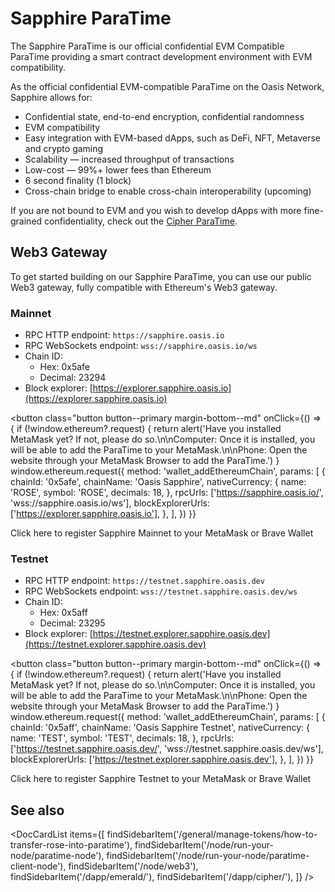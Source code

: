 
# Sapphire ParaTime

The Sapphire ParaTime is our official confidential EVM Compatible ParaTime
providing a smart contract development environment with EVM compatibility.

As the official confidential EVM-compatible ParaTime on the Oasis Network,
Sapphire allows for:

* Confidential state, end-to-end encryption, confidential randomness
* EVM compatibility
* Easy integration with EVM-based dApps, such as DeFi, NFT, Metaverse and
  crypto gaming
* Scalability — increased throughput of transactions
* Low-cost — 99%+ lower fees than Ethereum
* 6 second finality (1 block)
* Cross-chain bridge to enable cross-chain interoperability (upcoming)

If you are not bound to EVM and you wish to develop dApps with more
fine-grained confidentiality, check out the
[Cipher ParaTime](../cipher/README.mdx).

## Web3 Gateway

To get started building on our Sapphire ParaTime, you can use our public Web3
gateway, fully compatible with Ethereum's Web3 gateway.

### Mainnet

* RPC HTTP endpoint: `https://sapphire.oasis.io`
* RPC WebSockets endpoint: `wss://sapphire.oasis.io/ws`
* Chain ID:
  * Hex: 0x5afe
  * Decimal: 23294
* Block explorer: [https://explorer.sapphire.oasis.io](https://explorer.sapphire.oasis.io)

<button
  class="button button--primary margin-bottom--md"
  onClick={() => {
    if (!window.ethereum?.request) {
      return alert('Have you installed MetaMask yet? If not, please do so.\n\nComputer: Once it is installed, you will be able to add the ParaTime to your MetaMask.\n\nPhone: Open the website through your MetaMask Browser to add the ParaTime.')
    }
    window.ethereum.request({
      method: 'wallet_addEthereumChain',
      params: [
        {
          chainId: '0x5afe',
          chainName: 'Oasis Sapphire',
          nativeCurrency: {
            name: 'ROSE',
            symbol: 'ROSE',
            decimals: 18,
          },
          rpcUrls: ['https://sapphire.oasis.io/', 'wss://sapphire.oasis.io/ws'],
          blockExplorerUrls: ['https://explorer.sapphire.oasis.io'],
        },
      ],
    })
  }}
>
  Click here to register Sapphire Mainnet to your MetaMask or Brave Wallet
</button>

### Testnet

* RPC HTTP endpoint: `https://testnet.sapphire.oasis.dev`
* RPC WebSockets endpoint: `wss://testnet.sapphire.oasis.dev/ws`
* Chain ID:
  * Hex: 0x5aff
  * Decimal: 23295
* Block explorer: [https://testnet.explorer.sapphire.oasis.dev](https://testnet.explorer.sapphire.oasis.dev)

<button
  class="button button--primary margin-bottom--md"
  onClick={() => {
    if (!window.ethereum?.request) {
      return alert('Have you installed MetaMask yet? If not, please do so.\n\nComputer: Once it is installed, you will be able to add the ParaTime to your MetaMask.\n\nPhone: Open the website through your MetaMask Browser to add the ParaTime.')
    }
    window.ethereum.request({
      method: 'wallet_addEthereumChain',
      params: [
        {
          chainId: '0x5aff',
          chainName: 'Oasis Sapphire Testnet',
          nativeCurrency: {
            name: 'TEST',
            symbol: 'TEST',
            decimals: 18,
          },
          rpcUrls: ['https://testnet.sapphire.oasis.dev/', 'wss://testnet.sapphire.oasis.dev/ws'],
          blockExplorerUrls: ['https://testnet.explorer.sapphire.oasis.dev'],
        },
      ],
    })
  }}
>
  Click here to register Sapphire Testnet to your MetaMask or Brave Wallet
</button>

## See also

<DocCardList items={[
    findSidebarItem('/general/manage-tokens/how-to-transfer-rose-into-paratime'),
    findSidebarItem('/node/run-your-node/paratime-node'),
    findSidebarItem('/node/run-your-node/paratime-client-node'),
    findSidebarItem('/node/web3'),
    findSidebarItem('/dapp/emerald/'),
    findSidebarItem('/dapp/cipher/'),
]} />
